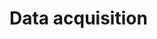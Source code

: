 # Data acquisition {#sec-intro .unnumbered}

<!--
Databases are a powerful structure for holding huge amounts of data that can easily be accessed.  Databases are made up of tables which are efficiently stored using indexing and avoiding unnecessary replication of information.

@sec-db covers details of databases and reviews **R** functionality (mostly through the **dplyr** package) for working with data frames that mimics **SQL** queries for working with tables.

@sec-sql-R covers three different ways to run **SQL** queries in **R**. **R** code can be translated into **SQL**; the **DBI** package can send **SQL** queries through an `r` chunk; and **SQL** queries can be sent directly to a **SQL** server through a `sql` chunk.  Additionally, DBeaver is introduced as a **SQL** client which supports **MySQL**.


**SQL** code is written as a series of **statements**. Later in the text, @sec-create-db and @sec-change-db cover statements like `CREATE` for defining new tables and `INSERT` for adding data. In this part, @sec-sql-clauses covers `SELECT` statements, which are arguably the most useful statements for data scientists.  `SELECT` statements are also called queries because they query table(s), with particular characteristics, from databases.

A query is made up of **clauses**. Every query must have a `SELECT` and `FROM` clause.  Other clauses include `WHERE`, `GROUP BY`, `HAVING`, and `ORDER BY`, all of which will be covered in @sec-sql-clauses.

Because of the efficiency of data storage in **SQL** databases, it is often necessary to combine information held across two or more tables.  @sec-join covers combining tables via `JOIN` (combining columns) and via `UNION` (combining rows).
-->

